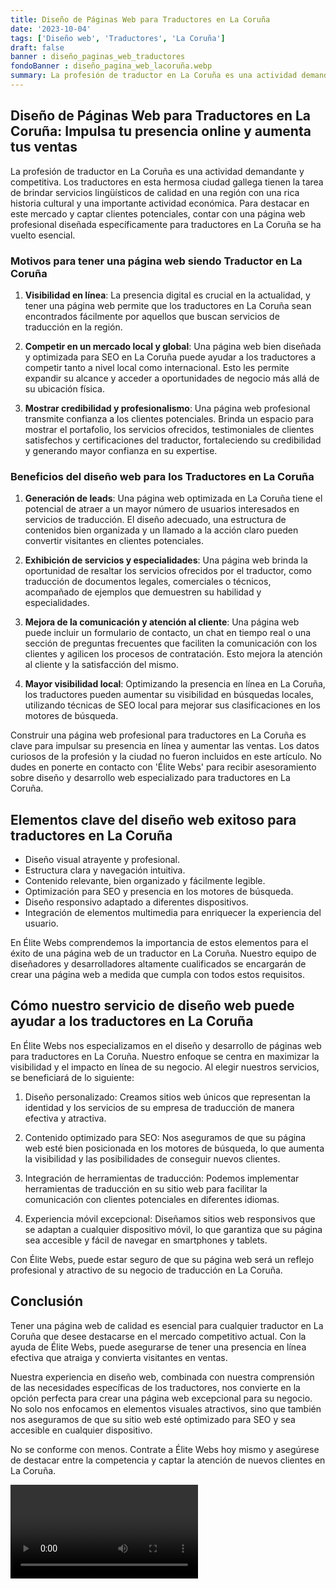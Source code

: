 ```yaml
---
title: Diseño de Páginas Web para Traductores en La Coruña
date: '2023-10-04'
tags: ['Diseño web', 'Traductores', 'La Coruña']
draft: false
banner : diseño_paginas_web_traductores
fondoBanner : diseño_pagina_web_lacoruña.webp
summary: La profesión de traductor en La Coruña es una actividad demandante y competitiva. Los traductores en esta hermosa ciudad gallega tienen la tarea de brindar servicios lingüísticos de calidad en una región con una rica historia cultural y una importante actividad económica. Para destacar en este mercado y captar clientes potenciales, contar con una página web profesional diseñada específicamente para traductores en La Coruña se ha vuelto esencial.
---
```


## **Diseño de Páginas Web para Traductores en La Coruña: Impulsa tu presencia online y aumenta tus ventas**

La profesión de traductor en La Coruña es una actividad demandante y competitiva. Los traductores en esta hermosa ciudad gallega tienen la tarea de brindar servicios lingüísticos de calidad en una región con una rica historia cultural y una importante actividad económica. Para destacar en este mercado y captar clientes potenciales, contar con una página web profesional diseñada específicamente para traductores en La Coruña se ha vuelto esencial.

### **Motivos para tener una página web siendo Traductor en La Coruña**

1. **Visibilidad en línea**: La presencia digital es crucial en la actualidad, y tener una página web permite que los traductores en La Coruña sean encontrados fácilmente por aquellos que buscan servicios de traducción en la región.

2. **Competir en un mercado local y global**: Una página web bien diseñada y optimizada para SEO en La Coruña puede ayudar a los traductores a competir tanto a nivel local como internacional. Esto les permite expandir su alcance y acceder a oportunidades de negocio más allá de su ubicación física.

3. **Mostrar credibilidad y profesionalismo**: Una página web profesional transmite confianza a los clientes potenciales. Brinda un espacio para mostrar el portafolio, los servicios ofrecidos, testimoniales de clientes satisfechos y certificaciones del traductor, fortaleciendo su credibilidad y generando mayor confianza en su expertise.

### **Beneficios del diseño web para los Traductores en La Coruña**

1. **Generación de leads**: Una página web optimizada en La Coruña tiene el potencial de atraer a un mayor número de usuarios interesados en servicios de traducción. El diseño adecuado, una estructura de contenidos bien organizada y un llamado a la acción claro pueden convertir visitantes en clientes potenciales.

2. **Exhibición de servicios y especialidades**: Una página web brinda la oportunidad de resaltar los servicios ofrecidos por el traductor, como traducción de documentos legales, comerciales o técnicos, acompañado de ejemplos que demuestren su habilidad y especialidades.

3. **Mejora de la comunicación y atención al cliente**: Una página web puede incluir un formulario de contacto, un chat en tiempo real o una sección de preguntas frecuentes que faciliten la comunicación con los clientes y agilicen los procesos de contratación. Esto mejora la atención al cliente y la satisfacción del mismo.

4. **Mayor visibilidad local**: Optimizando la presencia en línea en La Coruña, los traductores pueden aumentar su visibilidad en búsquedas locales, utilizando técnicas de SEO local para mejorar sus clasificaciones en los motores de búsqueda.

Construir una página web profesional para traductores en La Coruña es clave para impulsar su presencia en línea y aumentar las ventas. Los datos curiosos de la profesión y la ciudad no fueron incluidos en este artículo. No dudes en ponerte en contacto con 'Élite Webs' para recibir asesoramiento sobre diseño y desarrollo web especializado para traductores en La Coruña.

<GifSeo />

<Cta />

## Elementos clave del diseño web exitoso para traductores en La Coruña

- Diseño visual atrayente y profesional.
- Estructura clara y navegación intuitiva.
- Contenido relevante, bien organizado y fácilmente legible.
- Optimización para SEO y presencia en los motores de búsqueda.
- Diseño responsivo adaptado a diferentes dispositivos.
- Integración de elementos multimedia para enriquecer la experiencia del usuario.

En Élite Webs comprendemos la importancia de estos elementos para el éxito de una página web de un traductor en La Coruña. Nuestro equipo de diseñadores y desarrolladores altamente cualificados se encargarán de crear una página web a medida que cumpla con todos estos requisitos. 

## Cómo nuestro servicio de diseño web puede ayudar a los traductores en La Coruña

En Élite Webs nos especializamos en el diseño y desarrollo de páginas web para traductores en La Coruña. Nuestro enfoque se centra en maximizar la visibilidad y el impacto en línea de su negocio. Al elegir nuestros servicios, se beneficiará de lo siguiente:

1. Diseño personalizado: Creamos sitios web únicos que representan la identidad y los servicios de su empresa de traducción de manera efectiva y atractiva.

2. Contenido optimizado para SEO: Nos aseguramos de que su página web esté bien posicionada en los motores de búsqueda, lo que aumenta la visibilidad y las posibilidades de conseguir nuevos clientes.

3. Integración de herramientas de traducción: Podemos implementar herramientas de traducción en su sitio web para facilitar la comunicación con clientes potenciales en diferentes idiomas.

4. Experiencia móvil excepcional: Diseñamos sitios web responsivos que se adaptan a cualquier dispositivo móvil, lo que garantiza que su página sea accesible y fácil de navegar en smartphones y tablets.

Con Élite Webs, puede estar seguro de que su página web será un reflejo profesional y atractivo de su negocio de traducción en La Coruña.

## Conclusión

Tener una página web de calidad es esencial para cualquier traductor en La Coruña que desee destacarse en el mercado competitivo actual. Con la ayuda de Élite Webs, puede asegurarse de tener una presencia en línea efectiva que atraiga y convierta visitantes en ventas.

Nuestra experiencia en diseño web, combinada con nuestra comprensión de las necesidades específicas de los traductores, nos convierte en la opción perfecta para crear una página web excepcional para su negocio. No solo nos enfocamos en elementos visuales atractivos, sino que también nos aseguramos de que su sitio web esté optimizado para SEO y sea accesible en cualquier dispositivo.

No se conforme con menos. Contrate a Élite Webs hoy mismo y asegúrese de destacar entre la competencia y captar la atención de nuevos clientes en La Coruña.

<Video />

<CtaBot job='Traductores' city='La Coruña'/>

<Gmaps query='La Coruña+españa+maps' />